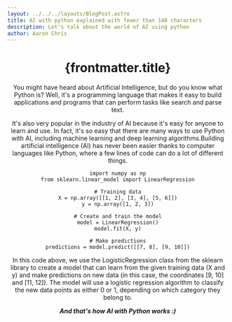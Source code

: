 ```yaml
---
layout: ../../../layouts/BlogPost.astro
title: AI with python explained with fewer than 140 characters
description: Let's talk about the world of AI using python
author: Aaron Chris
---
```


<Header />

# {frontmatter.title}



You might have heard about Artificial Intelligence, but do you know what Python is? Well, it's a programming language that makes it easy to build applications and programs that can perform tasks like search and parse text.

It's also very popular in the industry of AI because it's easy for anyone to learn and use. In fact, it's so easy that there are many ways to use Python with AI, including machine learning and deep learning algorithms.Building artificial intelligence (AI) has never been easier thanks to computer languages like Python, where a few lines of code can do a lot of different things.

```
import numpy as np
from sklearn.linear_model import LinearRegression

# Training data
X = np.array([[1, 2], [3, 4], [5, 6]])
y = np.array([1, 2, 3])

# Create and train the model
model = LinearRegression()
model.fit(X, y)

# Make predictions
predictions = model.predict([[7, 8], [9, 10]])

```


In this code above, we use the LogisticRegression class from the sklearn library to create a model that can learn from the given training data (X and y) and make predictions on new data (in this case, the coordinates [9, 10] and [11, 12]). The model will use a logistic regression algorithm to classify the new data points as either 0 or 1, depending on which category they belong to.





***And that's how AI with Python works :)***


<High />